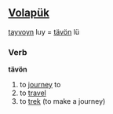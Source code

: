 ==[[Volapük]]==
[[tayvoyn]] luy = [[tävön]] lü

===Verb===
'''tävön'''

# to [[journey]] to
# to [[travel]]
# to [[trek]] (to make a journey)